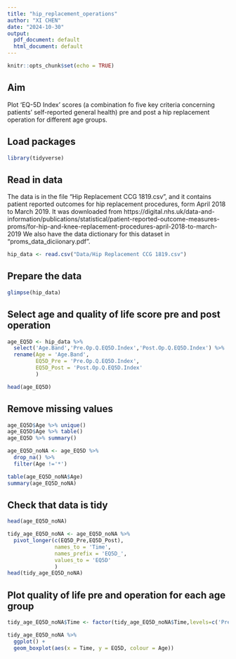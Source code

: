 ```yaml
---
title: "hip_replacement_operations"
author: "XI CHEN"
date: "2024-10-30"
output:
  pdf_document: default
  html_document: default
---
```


```r
knitr::opts_chunk$set(echo = TRUE)
```

## Aim

Plot 'EQ-5D Index' scores (a combination fo five key criteria concerning patients' self-reported general health) pre and post a hip replacement operation for different age groups.

## Load packages

```r
library(tidyverse)
```

## Read in data

The data is in the file "Hip Replacement CCG 1819.csv", and it contains patient reported outcomes for hip replacement procedures, form April 2018 to March 2019.
It was downloaded from https://digital.nhs.uk/data-and-information/publications/statistical/patient-reported-outcome-measures-proms/for-hip-and-knee-replacement-procedures-april-2018-to-march-2019
We also have the data dictionary for this dataset in "proms_data_diciionary.pdf".

```r
hip_data <- read.csv("Data/Hip Replacement CCG 1819.csv")
```

## Prepare the data

```r
glimpse(hip_data)
```

## Select age and quality of life score pre and post operation

```r
age_EQ5D <- hip_data %>% 
  select('Age.Band','Pre.Op.Q.EQ5D.Index','Post.Op.Q.EQ5D.Index') %>% 
  rename(Age = 'Age.Band',
         EQ5D_Pre = 'Pre.Op.Q.EQ5D.Index',
         EQ5D_Post = 'Post.Op.Q.EQ5D.Index'
         )

head(age_EQ5D)
```
## Remove missing values

```r
age_EQ5D$Age %>% unique()
age_EQ5D$Age %>% table()
age_EQ5D %>% summary()

age_EQ5D_noNA <- age_EQ5D %>% 
  drop_na() %>% 
  filter(Age !='*')

table(age_EQ5D_noNA$Age)
summary(age_EQ5D_noNA)
```

## Check that data is tidy

```r
head(age_EQ5D_noNA)

tidy_age_EQ5D_noNA <- age_EQ5D_noNA %>% 
  pivot_longer(c(EQ5D_Pre,EQ5D_Post),
               names_to = 'Time',
               names_prefix = 'EQ5D_',
               values_to = 'EQ5D'
               )
head(tidy_age_EQ5D_noNA)
```

## Plot quality of life pre and operation for each age group

```r
tidy_age_EQ5D_noNA$Time <- factor(tidy_age_EQ5D_noNA$Time,levels=c('Pre','Post')) 

tidy_age_EQ5D_noNA %>% 
  ggplot() +
  geom_boxplot(aes(x = Time, y = EQ5D, colour = Age))
```

